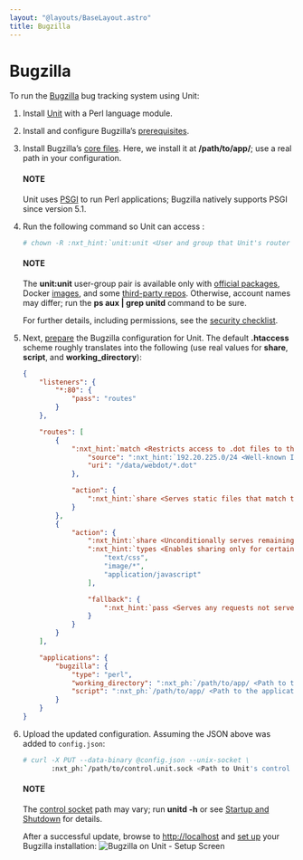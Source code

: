 ```yaml
---
layout: "@layouts/BaseLayout.astro"
title: Bugzilla
---
```

# Bugzilla

To run the [Bugzilla](https://www.bugzilla.org) bug tracking system using
Unit:

1. Install [Unit](../installation.md#installation-precomp-pkgs) with a Perl language module.
2. Install and configure Bugzilla’s [prerequisites](https://bugzilla.readthedocs.io/en/latest/installing/linux.html#install-packages).
3. Install Bugzilla’s [core files](https://bugzilla.readthedocs.io/en/latest/installing/linux.html#bugzilla).  Here, we install it at **/path/to/app/**; use
   a real path in your configuration.

   #### NOTE
   Unit uses [PSGI](https://metacpan.org/pod/PSGI) to run Perl
   applications; Bugzilla natively supports PSGI since version 5.1.
4. Run the following command so Unit can access :
   ```bash
   # chown -R :nxt_hint:`unit:unit <User and group that Unit's router runs as by default>` :nxt_ph:`/path/to/app/ <Path to the application files such as /data/www/app/; use a real path in your commands>`
   ```

   #### NOTE
   The **unit:unit** user-group pair is available only with [official
   packages](../installation.md#installation-precomp-pkgs), Docker [images](../installation.md#installation-docker), and some [third-party repos](../installation.md#installation-community-repos).  Otherwise, account names may differ; run
   the **ps aux | grep unitd** command to be sure.

   For further details, including permissions, see the [security checklist](security.md#security-apps).
5. Next, [prepare](../configuration.md#configuration-perl) the Bugzilla configuration for
   Unit.  The default **.htaccess** scheme roughly translates into the
   following (use real values for **share**, **script**,
   and **working_directory**):
   ```json
   {
       "listeners": {
           "*:80": {
               "pass": "routes"
           }
       },

       "routes": [
           {
               ":nxt_hint:`match <Restricts access to .dot files to the public webdot server at research.att.com>`": {
                   "source": ":nxt_hint:`192.20.225.0/24 <Well-known IP range>`",
                   "uri": "/data/webdot/*.dot"
               },

               "action": {
                   ":nxt_hint:`share <Serves static files that match the conditions above>`": ":nxt_ph:`/path/to/app <Path to the application directory; use a real path in your configuration>`$uri"
               }
           },
           {
               "action": {
                   ":nxt_hint:`share <Unconditionally serves remaining requests that target static files>`": ":nxt_ph:`/path/to/app <Path to the application directory; use a real path in your configuration>`$uri",
                   ":nxt_hint:`types <Enables sharing only for certain file types>`": [
                       "text/css",
                       "image/*",
                       "application/javascript"
                   ],

                   "fallback": {
                       ":nxt_hint:`pass <Serves any requests not served with the 'share' immediately above>`": "applications/bugzilla"
                   }
               }
           }
       ],

       "applications": {
           "bugzilla": {
               "type": "perl",
               "working_directory": ":nxt_ph:`/path/to/app/ <Path to the application directory; use a real path in your configuration>`",
               "script": ":nxt_ph:`/path/to/app/ <Path to the application directory; use a real path in your configuration>`app.psgi"
           }
       }
   }
   ```
6. Upload the updated configuration.  Assuming the JSON above was added to
   `config.json`:
   ```bash
   # curl -X PUT --data-binary @config.json --unix-socket \
          :nxt_ph:`/path/to/control.unit.sock <Path to Unit's control socket in your installation>` :nxt_hint:`http://localhost/config/ <Path to the config section in Unit's control API>`
   ```

   #### NOTE
   The [control socket](../controlapi.md#configuration-socket) path may vary; run
   **unitd -h** or see [Startup and Shutdown](source.md#source-startup) for details.

   After a successful update, browse to [http://localhost](http://localhost) and [set up](https://bugzilla.readthedocs.io/en/latest/installing/essential-post-install-config.html)
   your Bugzilla installation:
   ![Bugzilla on Unit - Setup Screen](/bugzilla.png)
